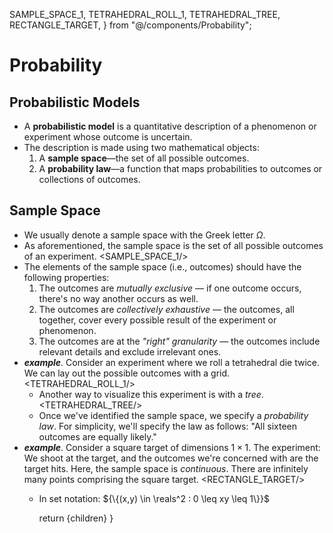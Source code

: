   SAMPLE_SPACE_1,
  TETRAHEDRAL_ROLL_1,
  TETRAHEDRAL_TREE,
  RECTANGLE_TARGET,
} from "@/components/Probability";



# Probability

<TOC>



</TOC>

## Probabilistic Models
- A __probabilistic model__ is a quantitative description of a phenomenon or experiment whose outcome is uncertain.
- The description is made using two mathematical objects:
  1. A __sample space__—the set of all possible outcomes.
  2. A __probability law__—a function that maps probabilities to outcomes or collections of outcomes.  

## Sample Space
- We usually denote a sample space with the Greek letter ${\Omega.}$ 
- As aforementioned, the sample space is the set of all possible outcomes of an experiment.
  <SAMPLE_SPACE_1/>
- The elements of the sample space (i.e., outcomes) should have the following properties:
  1. The outcomes are _mutually exclusive_ — if one outcome occurs, there's no way another occurs as well. 
  2. The outcomes are _collectively exhaustive_ — the outcomes, all together, cover every possible result of the experiment or phenomenon.
  3. The outcomes are at the _"right" granularity_ — the outcomes include relevant details and exclude irrelevant ones.   
- __*example*__. Consider an experiment where we roll a tetrahedral die twice. We can lay out the possible outcomes with a grid.
  <TETRAHEDRAL_ROLL_1/>
  - Another way to visualize this experiment is with a _tree_.
  <TETRAHEDRAL_TREE/>
  - Once we've identified the sample space, we specify a _probability law_. For simplicity, we'll specify the law as follows: "All sixteen outcomes are equally likely." 
- __*example*__. Consider a square target of dimensions ${1 \times 1.}$ The experiment: We shoot at the target, and the outcomes we're concerned with are the target hits. Here, the sample space is _continuous_. There are infinitely many points comprising the square target. 
  <RECTANGLE_TARGET/>
  - In set notation: ${\{(x,y) \in \reals^2 : 0 \leq xy \leq 1\}}$


    return <MdxLayout>{children}</MdxLayout>
}